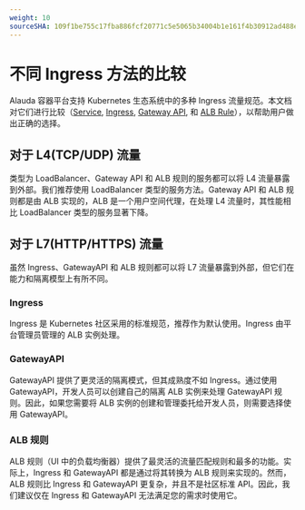```yaml
---
weight: 10
sourceSHA: 109f1be755c17fba886fcf20771c5e5065b34004b1e161f4b30912ad488efbcb
---
```


# 不同 Ingress 方法的比较

Alauda 容器平台支持 Kubernetes 生态系统中的多种 Ingress 流量规范。本文档对它们进行比较（[Service](../functions/configure_service.mdx), [Ingress](../functions/configure_ingress.mdx), [Gateway API](./6_gatewayapi.mdx), 和 [ALB Rule](../how_to/create_loadbalancer.mdx#alb_rule)），以帮助用户做出正确的选择。

## 对于 L4(TCP/UDP) 流量

类型为 LoadBalancer、Gateway API 和 ALB 规则的服务都可以将 L4 流量暴露到外部。我们推荐使用 LoadBalancer 类型的服务方法。Gateway API 和 ALB 规则都是由 ALB 实现的，ALB 是一个用户空间代理，在处理 L4 流量时，其性能相比 LoadBalancer 类型的服务显著下降。

## 对于 L7(HTTP/HTTPS) 流量

虽然 Ingress、GatewayAPI 和 ALB 规则都可以将 L7 流量暴露到外部，但它们在能力和隔离模型上有所不同。

### Ingress

Ingress 是 Kubernetes 社区采用的标准规范，推荐作为默认使用。Ingress 由平台管理员管理的 ALB 实例处理。

### GatewayAPI

GatewayAPI 提供了更灵活的隔离模式，但其成熟度不如 Ingress。通过使用 GatewayAPI，开发人员可以创建自己的隔离 ALB 实例来处理 GatewayAPI 规则。因此，如果您需要将 ALB 实例的创建和管理委托给开发人员，则需要选择使用 GatewayAPI。

### ALB 规则

ALB 规则（UI 中的负载均衡器）提供了最灵活的流量匹配规则和最多的功能。实际上，Ingress 和 GatewayAPI 都是通过将其转换为 ALB 规则来实现的。然而，ALB 规则比 Ingress 和 GatewayAPI 更复杂，并且不是社区标准 API。因此，我们建议仅在 Ingress 和 GatewayAPI 无法满足您的需求时使用它。
